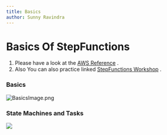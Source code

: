 ```yaml
---
title: Basics
author: Sunny Ravindra
---
```

# Basics Of StepFunctions

1. Please have a look at the [AWS Reference](https://docs.aws.amazon.com/step-functions/index.html) .
2. Also You can also practice  linked [StepFunctions Workshop](https://catalog.workshops.aws/stepfunctions/en-US/introduction) . 

### Basics 
![BasicsImage.png](../../../BasicsImage.png)

### State Machines and Tasks

![](../../../StateMachine.png)